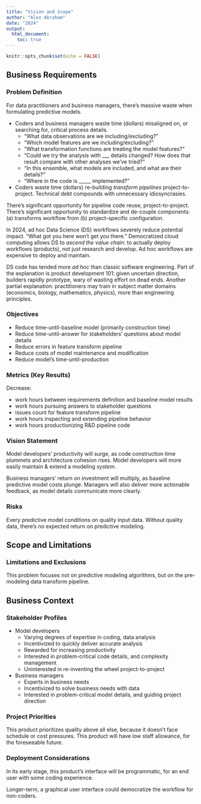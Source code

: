```yaml
---
title: "Vision and Scope"
author: "Alex Abraham"
date: "2024"
output: 
  html_document:
    toc: true
---
```


```r
knitr::opts_chunk$set(echo = FALSE)
```

## Business Requirements

### Problem Definition

For data practitioners and business managers,
there's massive waste when formulating predictive models.

- Coders and business managers waste time (dollars) 
misaligned on, or searching for, critical process details. 
  - "What data observations are we including/excluding?"
  - "Which model features are we including/excluding?"
  - "What transformation functions are treating the model features?" 
  - "Could we try the analysis with ___ details changed? 
  How does that result compare with other analyses we've tried?"
  - "In this ensemble, what models are included, and what are their details?"
  - "Where in the code is _____ implemented?"

- Coders waste time (dollars) re-building _transform pipelines_
project-to-project. Technical debt compounds with unnecessary idiosyncrasies. 

There's significant opportunity for pipeline code reuse, project-to-project. 
There's significant opportunity to standardize and de-couple components:
(a) transforms workflow from (b) project-specific configuration. 

In 2024, ad hoc Data Science (DS) workflows severely reduce potential impact.
"What got you here won't get you there." 
Democratized cloud computing allows DS to _ascend the value chain_: 
to actually deploy workflows (products), not just research and develop. 
Ad hoc workflows are expensive to deploy and maintain. 

DS code has tended more _ad hoc_ than classic software engineering. 
Part of the explanation is product development 101: given uncertain direction,
builders rapidly prototype, wary of wasting effort on dead ends.
Another partial explanation: practitioners may train in subject matter domains 
(economics, biology, mathematics, physics), more than engineering principles.

### Objectives

- Reduce time-until-baseline model (primarily construction time)
- Reduce time-until-answer for stakeholders' questions about model details
- Reduce errors in feature transform pipeline
- Reduce costs of model maintenance and modification
- Reduce model's time-until-production

### Metrics (Key Results)

Decrease:

- work hours between requirements definition and baseline model results
- work hours pursuing answers to stakeholder questions
- issues count for feature transform pipeline
- work hours inspecting and extending pipeline behavior
- work hours productionizing R&D pipeline code

### Vision Statement

Model developers' productivity will surge, 
as code construction time plummets and architecture cohesion rises. 
Model developers will more easily maintain & extend a modeling _system_.

Business managers' return on investment will multiply,
as baseline predictive model costs plunge.
Managers will also deliver more actionable feedback,
as model details communicate more clearly.

### Risks

Every predictive model conditions on quality input data.
Without quality data, there's no expected return on predictive modeling.


## Scope and Limitations

### Limitations and Exclusions

This problem focuses not on predictive modeling algorithms, 
but on the pre-modeling data transform pipeline.  


## Business Context

### Stakeholder Profiles

- Model developers
  - Varying degrees of expertise in coding, data analysis
  - Incentivized to quickly deliver accurate analysis
  - Rewarded for increasing productivity
  - Interested in problem-critical code details, and complexity management
  - Uninterested in re-inventing the wheel project-to-project
- Business managers
  - Experts in business needs
  - Incentivized to solve business needs with data
  - Interested in problem-critical model details, and guiding project direction

### Project Priorities

This product prioritizes quality above all else, 
because it doesn't face schedule or cost pressures.
This product will have low staff allowance, for the foreseeable future.

### Deployment Considerations

In its early stage, this product's interface will be programmatic,
for an end user with some coding experience. 

Longer-term, a graphical user interface could democratize the workflow
for non-coders.